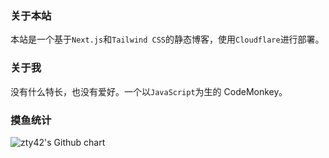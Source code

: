 <title>关于 | zty's blog</title>


### 关于本站

本站是一个基于`Next.js`和`Tailwind CSS`的静态博客，使用`Cloudflare`进行部署。

### 关于我

没有什么特长，也没有爱好。一个以`JavaScript`为生的 CodeMonkey。

### 摸鱼统计
<img src="http://ghchart.rshah.org/zty42" alt="zty42's Github chart" />
